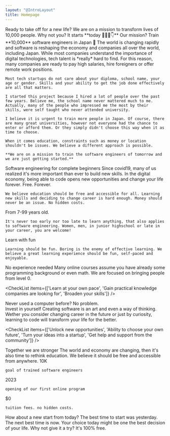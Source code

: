 ```yaml
---
layout: "@IntroLayout"
title: Homepage
---
```



<Hero>
  <NoTag slot="title">Ready to take off for a new life?</NoTag>
  <NoTag slot="description">We are on a mission to transform lives of 10,000 people. Why not you? It starts **today 👩🏻‍🚀👇**</NoTag>
  <Newsletter label="Email address" placeholder="Enter your email" buttonText="Apply now" description="Apply today, free forever. First course starting in 2023." inputId="email-newsletter-hero" client:only="vue" />
</Hero>

<TitleDescription link="mission/" linkText="Why are we doing this?">
  <NoTag slot="title">Our mission? Train **10,000** software engineers in Japan 🗾</NoTag>
  <NoTag slot="description">
    The world is changing rapidly and software is reshaping the economy and companies all over the world, including Japan. While most companies understand the importance of digital technologies, tech talent is *really* hard to find. For this reason, many companies are ready to pay high salaries, hire foreigners or offer remote work positions.

    Most tech startups do not care about your diploma, school name, your age or gender. Skills and your ability to get the job done effectively are all that matters.

    I started this project because I hired a lot of people over the past few years. Believe me, the school name never mattered much to me. Actually, many of the people who impressed me the most by their skills, were self taught who never attended university.

    I believe it is urgent to train more people in Japan. Of course, there are many great universities, however not everyone had the chance to enter or afford them. Or they simply didn't choose this way when it as time to choose.

    When it comes education, constraints such as money or location shouldn't be issues. We believe a different approach is possible.

    **We are on a mission to train the software engineers of tomorrow and we are just getting started.**
  </NoTag>
</TitleDescription>

<TitleDescriptionWithCards>
  <NoTag slot="title">Software engineering for complete beginners</NoTag>
  <NoTag slot="description">
    Since covid19, many of us realized it's more important than ever to build new skills. In the digital economy, being able to code opens new opportunities and change your life forever.
  </NoTag>

  <CardSmall link="todo/" linkText="How can this be free?" icon="FingerPrintIcon">
    <NoTag slot="title">Free. Forever.</NoTag>

    We believe education should be free and accessible for all. Learning new skills and deciding to change career is hard enough. Money should never be an issue. No hidden costs.
  </CardSmall>

  <CardSmall link="todo/" linkText="Is this really for me?" icon="ClipboardDocumentListIcon">
    <NoTag slot="title">From 7-99 years old.</NoTag>

    It's never too early nor too late to learn anything, that also applies to software engineering. Women, men, in junior highschool or late in your career, you are welcome!
  </CardSmall>

  <CardSmall link="todo/" linkText="How is this different?" icon="CheckBadgeIcon">
    <NoTag slot="title">Learn with fun</NoTag>

    Learning should be fun. Boring is the enemy of effective learning. We believe a great learning experience should be fun, self-paced and enjoyable.
  </CardSmall>
</TitleDescriptionWithCards>

<TitleDescriptionImage imageSrc="https://images.assetsdelivery.com/compings_v2/tokyovisionaryroom/tokyovisionaryroom2208/tokyovisionaryroom220800384.jpg" imagePosition="right" imageAlt="office feature image" addSeparator={true}>
  <NoTag slot="title">No experience needed</NoTag>
  <NoTag slot="description">
    Many online courses assume you have already some programming background or even math. We are focused on bringing people from level 0.
  </NoTag>

  <CheckList items={['Learn at your own pace', 'Gain practical knowledge companies are looking for', 'Broaden your skills']} />

  <div class="prose-lg">
    Never used a computer before? No problem.
  </div>
</TitleDescriptionImage>

<TitleDescriptionImage imageSrc="https://as2.ftcdn.net/v2/jpg/01/95/11/43/1000_F_195114322_p9YdJPKZUE5QQVbkP93BKxC4CGJ1nbNT.jpg" imagePosition="left" imageAlt="office feature image" addSeparator={true}>
  <NoTag slot="title">Invest in yourself</NoTag>
  <NoTag slot="description">
    Creating software is an art and even a way of thinking. Wether you consider changing career in the future or just by curiosity, learning to code will transform your life for the better.
  </NoTag>

  <CheckList items={['Unlock new opportunities', 'Ability to choose your own future', 'Turn your ideas into a startup', 'Get help and support from the community']} />
</TitleDescriptionImage>

<TitleDescriptionWithCards classes="sm:px-8 lg:px-32 xl:px-64">
  <NoTag slot="title">Together we are stronger</NoTag>
  <NoTag slot="description">
    The world and economy are changing, then it's also time to rethink education. We believe it should be free and accessible from anywhere.
  </NoTag>

  <CardSmall isLargeText={true}>
    <NoTag slot="title">10K</NoTag>

    goal of trained software engineers
  </CardSmall>

  <CardSmall isLargeText={true}>
    <NoTag slot="title">2023</NoTag>

    opening of our first online program
  </CardSmall>

  <CardSmall isLargeText={true}>
    <NoTag slot="title">$0</NoTag>

    tuition fees. no hidden costs.
  </CardSmall>
</TitleDescriptionWithCards>

<TitleDescription classes="sm:px-8 lg:px-32 xl:px-64" isCentered={true}>
  <NoTag slot="title">How about a new start from today?</NoTag>
  <NoTag slot="description">
    The best time to start was yesterday. The next best time is now. Your choice today might be one the best decision of your life. Why not give it a try? It's 100% free.
  </NoTag>

  <Newsletter label="Email address" placeholder="Enter your email" buttonText="Apply now" description="Apply today, free forever. First course starting in 2023." inputId="email-newsletter-footer" client:only="vue" classes="mx-auto max-w-screen-sm mt-6" />
</TitleDescription>
